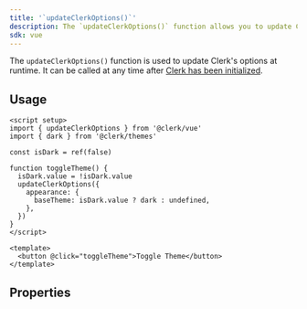 ```yaml
---
title: '`updateClerkOptions()`'
description: The `updateClerkOptions()` function allows you to update Clerk's options at runtime.
sdk: vue
---
```


The `updateClerkOptions()` function is used to update Clerk's options at runtime. It can be called at any time after [Clerk has been initialized](/docs/references/vue/clerk-plugin).

## Usage

```vue
<script setup>
import { updateClerkOptions } from '@clerk/vue'
import { dark } from '@clerk/themes'

const isDark = ref(false)

function toggleTheme() {
  isDark.value = !isDark.value
  updateClerkOptions({
    appearance: {
      baseTheme: isDark.value ? dark : undefined,
    },
  })
}
</script>

<template>
  <button @click="toggleTheme">Toggle Theme</button>
</template>
```

## Properties

<Include src="_partials/update-clerk-options-properties" />
